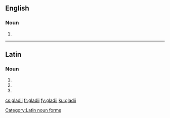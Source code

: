 ==English==

===Noun===
{{head|en|plural}}

# {{plural of|gladius|lang=en}}
----
==Latin==

===Noun===
{{head|la|head=gladiī}} {{g|m}}

# {{inflection of|gladius||gen|s|lang=la}}
# {{inflection of|gladius||nom|p|lang=la}}
# {{inflection of|gladius||voc|p|lang=la}}

[[Category:Latin noun forms]]

[[cs:gladii]]
[[fr:gladii]]
[[fy:gladii]]
[[ku:gladii]]